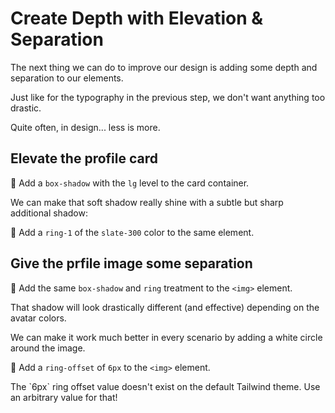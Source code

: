 # Create Depth with Elevation & Separation

The next thing we can do to improve our design is adding some depth and separation to our elements.

Just like for the typography in the previous step, we don't want anything too drastic.

Quite often, in design... less is more.

## Elevate the profile card

🐨 Add a `box-shadow` with the `lg` level to the card container.

We can make that soft shadow really shine with a subtle but sharp additional shadow:

🐨 Add a `ring-1` of the `slate-300` color to the same element.

## Give the prfile image some separation

🐨 Add the same `box-shadow` and `ring` treatment to the `<img>` element.

That shadow will look drastically different (and effective) depending on the avatar colors.

We can make it work much better in every scenario by adding a white circle around the image.

🐨 Add a `ring-offset` of `6px` to the `<img>` element.

<callout-info>
	The `6px` ring offset value doesn't exist on the default Tailwind theme. Use
	an arbitrary value for that!
</callout-info>
